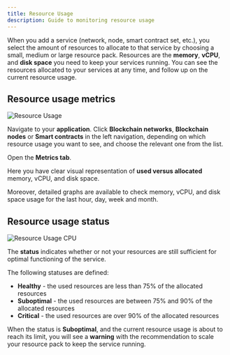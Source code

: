 ```yaml
---
title: Resource Usage
description: Guide to monitoring resource usage
---
```



When you add a service (network, node, smart contract set, etc.), you select the
amount of resources to allocate to that service by choosing a small, medium or
large resource pack. Resources are the **memory**, **vCPU**, and **disk space**
you need to keep your services running. You can see the resources allocated to
your services at any time, and follow up on the current resource usage.

## Resource usage metrics

![Resource Usage](../../img/using-the-platform/resource-usage.png)

Navigate to your **application**. Click **Blockchain networks**, **Blockchain
nodes** or **Smart contracts** in the left navigation, depending on which
resource usage you want to see, and choose the relevant one from the list.

Open the **Metrics tab**.

Here you have clear visual representation of **used versus allocated** memory,
vCPU, and disk space.

Moreover, detailed graphs are available to check memory, vCPU, and disk space
usage for the last hour, day, week and month.

## Resource usage status

![Resource Usage CPU](../../img/using-the-platform/resource-usage-cpu.png)

The **status** indicates whether or not your resources are still sufficient for
optimal functioning of the service.

The following statuses are defined:

- **Healthy** - the used resources are less than 75% of the allocated resources
- **Suboptimal** - the used resources are between 75% and 90% of the allocated
  resources
- **Critical** - the used resources are over 90% of the allocated resources

When the status is **Suboptimal**, and the current resource usage is about to
reach its limit, you will see a **warning** with the recommendation to scale
your resource pack to keep the service running.
